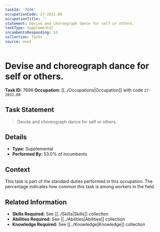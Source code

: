 ```yaml
---
taskId: '7696'
occupationCode: 27-2031.00
occupationTitle: ''
statement: Devise and choreograph dance for self or others.
taskType: Supplemental
incumbentsResponding: 53
collection: Tasks
source: onet
---
```

# Devise and choreograph dance for self or others.

**Task ID:** 7696
**Occupation:** [[../Occupations|Occupation]] with code `27-2031.00`

## Task Statement

> Devise and choreograph dance for self or others.

## Details

- **Type:** Supplemental
- **Performed By:** 53.0% of incumbents

## Context

This task is part of the standard duties performed in this occupation. The percentage indicates how common this task is among workers in the field.

## Related Information

- **Skills Required:** See [[../Skills|Skills]] collection
- **Abilities Required:** See [[../Abilities|Abilities]] collection
- **Knowledge Required:** See [[../Knowledge|Knowledge]] collection
